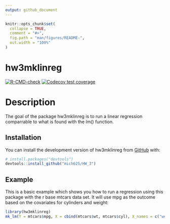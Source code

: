 ```yaml
---
output: github_document 
---
```


<!-- README.md is generated from README.Rmd. Please edit that file -->

```r
knitr::opts_chunk$set(
  collapse = TRUE,
  comment = "#>",
  fig.path = "man/figures/README-",
  out.width = "100%"
)
```

# hw3mklinreg  

<!-- badges: start -->
[![R-CMD-check](https://github.com/mich625/HW_4/actions/workflows/R-CMD-check.yaml/badge.svg)](https://github.com/mich625/HW_4/actions/workflows/R-CMD-check.yaml)
[![Codecov test coverage](https://codecov.io/gh/mich625/HW_4/branch/main/graph/badge.svg)](https://app.codecov.io/gh/mich625/HW_4?branch=main)
<!-- badges: end -->

# Description  
The goal of the package hw3mklinreg is to run a linear regression comparrable to what is found with the lm() function.

## Installation

You can install the development version of hw3mklinreg from [GitHub](https://github.com/) with:

``` r
# install.packages("devtools")
devtools::install_github("mich625/HW_3")
```

## Example

This is a basic example which shows you how to run a regression using this package with the r base mtcars data set. It will use mpg as the outcome based on the covariates for cylinders and weight:

```r
library(hw3mklinreg)
mk_lm(Y = mtcars$mpg, X = cbind(mtcars$wt, mtcars$cyl), X_names = c("weight", "cylinders"))
```
